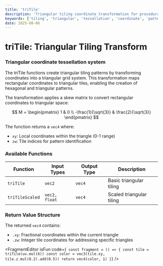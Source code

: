 ```yaml
---
title: 'triTile'
description: 'Triangular tiling coordinate transformation for procedural patterns'
keywords: ['tiling', 'triangular', 'tessellation', 'coordinate', 'pattern', 'procedural']
date: 2025-08-06
---
```



# triTile: Triangular Tiling Transform

### Triangular coordinate tessellation system

The triTile functions create triangular tiling patterns by transforming coordinates into a triangular grid system. This transformation maps rectangular coordinates to triangular tiles, enabling the creation of hexagonal and triangular patterns.

The transformation applies a skew matrix to convert rectangular coordinates to triangular space:

$$
M = \begin{pmatrix}
1 & 0 \\
-\frac{1}{\sqrt{3}} & \frac{2}{\sqrt{3}}
\end{pmatrix}
$$

The function returns a `vec4` where:

- `xy`: Local coordinates within the triangle (0-1 range)
- `zw`: Tile indices for pattern identification

### Available Functions

| Function        | Input Types   | Output Type | Description              |
| --------------- | ------------- | ----------- | ------------------------ |
| `triTile`       | `vec2`        | `vec4`      | Basic triangular tiling  |
| `triTileScaled` | `vec2, float` | `vec4`      | Scaled triangular tiling |

### Return Value Structure

The returned `vec4` contains:

- `.xy`: Fractional coordinates within the current triangle
- `.zw`: Integer tile coordinates for addressing specific triangles

<FragmentEditor
        isFun
        code={`
const fragment = () => {
        const tile = triTile(uv.mul(6))
        const color = vec3(tile.xy, tile.z.mul(0.2).add(0.5))
        return vec4(color, 1)
}`}
/>
